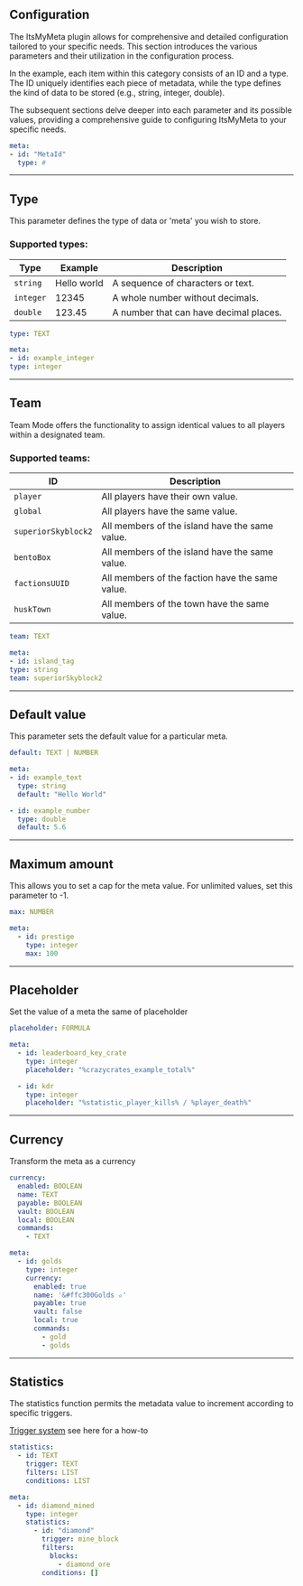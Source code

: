 ## Configuration

The ItsMyMeta plugin allows for comprehensive and detailed configuration tailored to your specific needs. This section introduces the various parameters and their utilization in the configuration process.

In the example, each item within this category consists of an ID and a type. The ID uniquely identifies each piece of metadata, while the type defines the kind of data to be stored (e.g., string, integer, double).

The subsequent sections delve deeper into each parameter and its possible values, providing a comprehensive guide to configuring ItsMyMeta to your specific needs.

```yaml
meta:
- id: "MetaId"
  type: #
```

---

## Type
This parameter defines the type of data or 'meta' you wish to store.

### Supported types:
| Type | Example | Description |
|---|---|---|
| `string` | Hello world | A sequence of characters or text. |
| `integer` | 12345 | A whole number without decimals. |
| `double` | 123.45 | A number that can have decimal places. |

<CodeGroup>

```yaml {{ title: 'Usage' }}
type: TEXT
```
```yaml {{ title: 'Example' }}
meta:
- id: example_integer
type: integer
```

</CodeGroup>

---

## Team
Team Mode offers the functionality to assign identical values to all players within a designated team.

### Supported teams:
| ID | Description |
| --- | --- |
| `player` | All players have their own value. |
| `global` | All players have the same value. |
| `superiorSkyblock2` | All members of the island have the same value. |
| `bentoBox` | All members of the island have the same value. |
| `factionsUUID` | All members of the faction have the same value. |
| `huskTown` | All members of the town have the same value. |

<CodeGroup>

```yaml {{ title: 'Usage' }}
team: TEXT 
```
```yaml {{ title: 'Example' }}
meta:
- id: island_tag
type: string
team: superiorSkyblock2
```

</CodeGroup>

---

## Default value
This parameter sets the default value for a particular meta.
<CodeGroup>

```yaml {{ title: 'Usage' }}
default: TEXT | NUMBER 
```
```yaml {{ title: 'Example' }}
meta:
- id: example_text
  type: string
  default: "Hello World"

- id: example_number
  type: double
  default: 5.6
```

</CodeGroup>

---

## Maximum amount
This allows you to set a cap for the meta value. For unlimited values, set this parameter to -1.

<CodeGroup>

```yaml {{ title: 'Usage' }}
max: NUMBER
```
```yaml {{ title: 'Example' }}
meta:
  - id: prestige
    type: integer
    max: 100
```

</CodeGroup>


---


## Placeholder
Set the value of a meta the same of placeholder


<CodeGroup>

```yaml {{ title: 'Usage' }}
placeholder: FORMULA
```
```yaml {{ title: 'Example' }}
meta:
  - id: leaderboard_key_crate
    type: integer
    placeholder: "%crazycrates_example_total%"

  - id: kdr
    type: integer
    placeholder: "%statistic_player_kills% / %player_death%"
```

</CodeGroup>


---


## Currency
Transform the meta as a currency
<CodeGroup>

```yaml {{ title: 'Usage' }}
currency:
  enabled: BOOLEAN
  name: TEXT
  payable: BOOLEAN
  vault: BOOLEAN
  local: BOOLEAN
  commands:
    - TEXT
```
```yaml {{ title: 'Example' }}
meta:
  - id: golds
    type: integer
    currency:
      enabled: true
      name: '&#ffc300Golds ✫'
      payable: true
      vault: false
      local: true
      commands:
        - gold
        - golds
```

</CodeGroup>


---


## Statistics
The statistics function permits the metadata value to increment according to specific triggers.

[Trigger system](https://plugins.auxilor.io/effects/configuring-an-effect) see here for a how-to
<CodeGroup>

```yaml {{ title: 'Usage' }}
statistics: 
  - id: TEXT
    trigger: TEXT
    filters: LIST
    conditions: LIST
```
```yaml {{ title: 'Example' }}
meta:
  - id: diamond_mined
    type: integer
    statistics: 
      - id: "diamond" 
        trigger: mine_block
        filters:
          blocks:
            - diamond_ore
        conditions: []
```

</CodeGroup>


